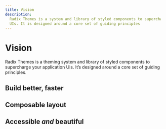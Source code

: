```yaml
---
title: Vision
description:
  Radix Themes is a system and library of styled components to supercharge your
  UIs. It is designed around a core set of guiding principles
---
```


# Vision

<Description>
  Radix Themes is a theming system and library of styled components to
  supercharge your application UIs. It’s designed around a core set of guiding
  principles.
</Description>

## Build better, faster

## Composable layout

## Accessible _and_ beautiful
